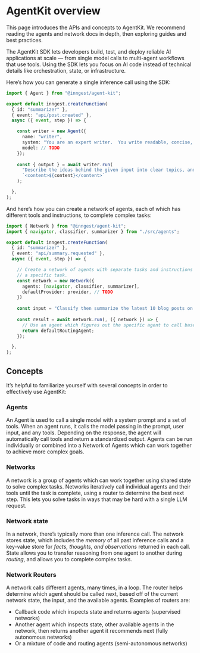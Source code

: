 
# AgentKit overview

<Callout variant="info">
  This page introduces the APIs and concepts to AgentKit.  We recommend reading the agents and network docs in depth,
then exploring guides and best practices.
</Callout>

The AgentKit SDK lets developers build, test, and deploy reliable AI applications at scale — from single model calls to multi-agent workflows that use tools.  Using the SDK lets you focus on AI code instead of technical details like orchestration, state, or infrastructure.

Here’s how you can generate a single inference call using the SDK:

```ts
import { Agent } from "@inngest/agent-kit";

export default inngest.createFunction(
  { id: "summarizer" },
  { event: "api/post.created" },
  async ({ event, step }) => {

    const writer = new Agent({
      name: "writer",
      system: "You are an expert writer.  You write readable, concise, simple content.",
      model: // TODO
    });
    
    const { output } = await writer.run(
      "Describe the ideas behind the given input into clear topics, and explain any insight: " +
      `<content>${content}</content>`
    );

  },
);
```

And here’s how you can create a network of agents, each of which has different tools and instructions, to complete complex tasks:

```ts
import { Network } from "@inngest/agent-kit";
import { navigator, classifier, summarizer } from "./src/agents";

export default inngest.createFunction(
  { id: "summarizer" },
  { event: "api/summary.requested" },
  async ({ event, step }) => {

    // Create a network of agents with separate tasks and instructions to solve
    // a specific task.
    const network = new Network({
      agents: [navigator, classifier, summarizer],
      defaultProvider: provider, // TODO
    })
    
    const input = "Classify then summarize the latest 10 blog posts on https://www.deeplearning.ai/blog/"
    
    const result = await network.run(, ({ network }) => {
      // Use an agent which figures out the specific agent to call based off of the network's history.
      return defaultRoutingAgent;
    });

  },
);
```

## Concepts

It’s helpful to familiarize yourself with several concepts in order to effectively use AgentKit:

### Agents

An Agent is used to call a single model with a system prompt and a set of tools.  When an agent runs, it calls the model passing in the prompt, user input, and any tools.  Depending on the response, the agent will automatically call tools and return a standardized output. Agents can be run individually or combined into a Network of Agents which can work together to achieve more complex goals.

### Networks

A network is a group of agents which can work together using shared state to solve complex tasks.  Networks iteratively call individual agents and their tools until the task is complete, using a router to determine the best next step.  This lets you solve tasks in ways that may be hard with a single LLM request.

### Network state

In a network, there’s typically more than one inference call.  The network stores state, which includes the *memory* of all past inference calls and a key-value store for *facts, thoughts, and observations* returned in each call.  State allows you to transfer reasoning from one agent to another during *routing*, and allows you to complete complex tasks.

### Network Routers

A network calls different agents, many times, in a loop.  The router helps determine which agent should be called next, based off of the current network state, the input, and the available agents.  Examples of routers are:

- Callback code which inspects state and returns agents (supervised networks)
- Another agent which inspects state, other available agents in the network, then returns another agent it recommends next (fully autonomous networks)
- Or a mixture of code and routing agents (semi-autonomous networks)
